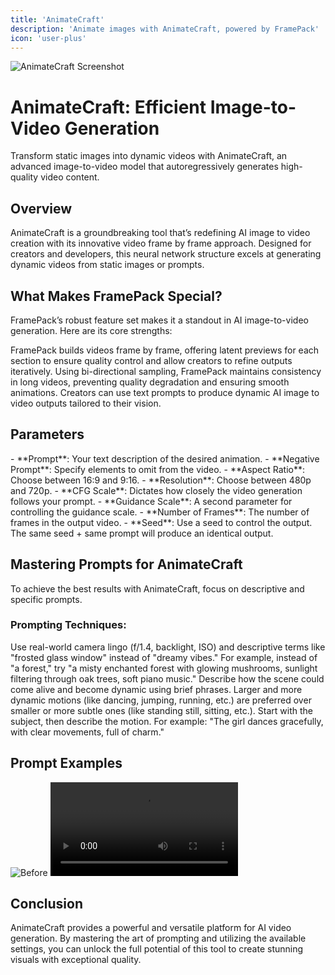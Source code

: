 ```yaml
---
title: 'AnimateCraft'
description: 'Animate images with AnimateCraft, powered by FramePack'
icon: 'user-plus'
---
```


<Frame>
  <img src="https://pixiomedia.nyc3.digitaloceanspaces.com/docs/animatecraft.png" alt="AnimateCraft Screenshot" />
</Frame>

# AnimateCraft: Efficient Image-to-Video Generation

<Tip>
  Transform static images into dynamic videos with AnimateCraft, an advanced image-to-video model that autoregressively generates high-quality video content.
</Tip>

## Overview

AnimateCraft is a groundbreaking tool that’s redefining AI image to video creation with its innovative video frame by frame approach. Designed for creators and developers, this neural network structure excels at generating dynamic videos from static images or prompts.

## What Makes FramePack Special?

FramePack’s robust feature set makes it a standout in AI image-to-video generation. Here are its core strengths:

<CardGroup cols={2}>
  <Card title="Progressive Video Generation" icon="film">
    FramePack builds videos frame by frame, offering latent previews for each section to ensure quality control and allow creators to refine outputs iteratively.
  </Card>
  <Card title="Anti-Drifting Technology" icon="shield-check">
    Using bi-directional sampling, FramePack maintains consistency in long videos, preventing quality degradation and ensuring smooth animations.
  </Card>
  <Card title="Prompt-Based Animation" icon="pencil">
    Creators can use text prompts to produce dynamic AI image to video outputs tailored to their vision.
  </Card>
</CardGroup>

## Parameters

<AccordionGroup>
  <Accordion title="Parameters" icon="sliders">
    - **Prompt**: Your text description of the desired animation.
    - **Negative Prompt**: Specify elements to omit from the video.
    - **Aspect Ratio**: Choose between 16:9 and 9:16.
    - **Resolution**: Choose between 480p and 720p.
    - **CFG Scale**: Dictates how closely the video generation follows your prompt.
    - **Guidance Scale**: A second parameter for controlling the guidance scale.
    - **Number of Frames**: The number of frames in the output video.
    - **Seed**: Use a seed to control the output. The same seed + same prompt will produce an identical output.
  </Accordion>
</AccordionGroup>

## Mastering Prompts for AnimateCraft

To achieve the best results with AnimateCraft, focus on descriptive and specific prompts.

### Prompting Techniques:

<AccordionGroup>
  <Accordion title="Be Specific, Not Poetic" icon="pencil">
    Use real-world camera lingo (f/1.4, backlight, ISO) and descriptive terms like "frosted glass window" instead of "dreamy vibes." For example, instead of "a forest," try "a misty enchanted forest with glowing mushrooms, sunlight filtering through oak trees, soft piano music."
  </Accordion>
  <Accordion title="Focus on Motion" icon="film">
    Describe how the scene could come alive and become dynamic using brief phrases. Larger and more dynamic motions (like dancing, jumping, running, etc.) are preferred over smaller or more subtle ones (like standing still, sitting, etc.).
  </Accordion>
  <Accordion title="Describe Subject, Then Motion" icon="user">
    Start with the subject, then describe the motion. For example: "The girl dances gracefully, with clear movements, full of charm."
  </Accordion>
</AccordionGroup>

## Prompt Examples

<CardGroup cols={1}>
  <Card title="Image to Video Example 1">
    <img src="https://pixiomedia.nyc3.digitaloceanspaces.com/docs/seedcraft3.jpg" alt="Before" />
    <video src="https://pixiomedia.nyc3.digitaloceanspaces.com/docs/animatecraft-1374068171.mp4" alt="After" controls />
    ```text
    The man turns his head to the right, a subtle smile playing on his lips as his eyes meet the camera. The warm, golden hour light catches the highlights in his hair and the texture of his fleece jacket. The desert dunes in the background are cast in long shadows as the sun sets.
    ```
  </Card>
</CardGroup>

## Conclusion

AnimateCraft provides a powerful and versatile platform for AI video generation. By mastering the art of prompting and utilizing the available settings, you can unlock the full potential of this tool to create stunning visuals with exceptional quality.